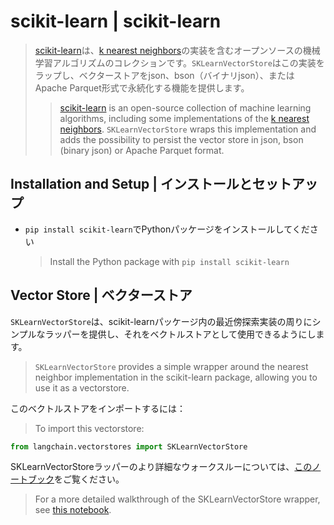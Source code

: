 # scikit-learn | scikit-learn

> [scikit-learn](https://scikit-learn.org/stable/)は、[k nearest neighbors](https://scikit-learn.org/stable/modules/generated/sklearn.neighbors.NearestNeighbors.html)の実装を含むオープンソースの機械学習アルゴリズムのコレクションです。`SKLearnVectorStore`はこの実装をラップし、ベクターストアをjson、bson（バイナリjson）、またはApache Parquet形式で永続化する機能を提供します。
>
> > [scikit-learn](https://scikit-learn.org/stable/) is an open-source collection of machine learning algorithms,
> > including some implementations of the [k nearest neighbors](https://scikit-learn.org/stable/modules/generated/sklearn.neighbors.NearestNeighbors.html). `SKLearnVectorStore` wraps this implementation and adds the possibility to persist the vector store in json, bson (binary json) or Apache Parquet format.

## Installation and Setup | インストールとセットアップ

* `pip install scikit-learn`でPythonパッケージをインストールしてください
  > Install the Python package with `pip install scikit-learn`

## Vector Store | ベクターストア

`SKLearnVectorStore`は、scikit-learnパッケージ内の最近傍探索実装の周りにシンプルなラッパーを提供し、それをベクトルストアとして使用できるようにします。

> `SKLearnVectorStore` provides a simple wrapper around the nearest neighbor implementation in the
> scikit-learn package, allowing you to use it as a vectorstore.

このベクトルストアをインポートするには：

> To import this vectorstore:

```python
from langchain.vectorstores import SKLearnVectorStore
```

SKLearnVectorStoreラッパーのより詳細なウォークスルーについては、[このノートブック](/docs/integrations/vectorstores/sklearn)をご覧ください。

> For a more detailed walkthrough of the SKLearnVectorStore wrapper, see [this notebook](/docs/integrations/vectorstores/sklearn).

